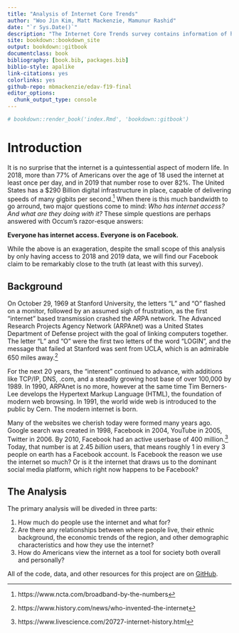 ```yaml
--- 
title: "Analysis of Internet Core Trends"
author: "Woo Jin Kim, Matt Mackenzie, Mamunur Rashid"
date: "`r Sys.Date()`"
description: "The Internet Core Trends survey contains information of how americans view and use the internet."
site: bookdown::bookdown_site
output: bookdown::gitbook
documentclass: book
bibliography: [book.bib, packages.bib]
biblio-style: apalike
link-citations: yes
colorlinks: yes
github-repo: mbmackenzie/edav-f19-final
editor_options: 
  chunk_output_type: console
---
```


```r
# bookdown::render_book('index.Rmd', 'bookdown::gitbook')
```


# Introduction

It is no surprise that the internet is a quintessential aspect of modern life. In 2018, more than 77% of Americans over the age of 18 used the internet at least once per day, and in 2019 that number rose to over 82%. The United States has a $290 Billion digital infrastructure in place, capable of delivering speeds of many gigbits per second.^[https://www.ncta.com/broadband-by-the-numbers] When there is this much bandwidth to go arround, two major questions come to mind: *Who has internet access? And what are they doing with it?* These simple questions are perhaps answered with Occum's razor-esque answers: 

**Everyone has internet access. Everyone is on Facebook.**

While the above is an exageration, despite the small scope of this analysis by only having access to 2018 and 2019 data, we will find our Facebook claim to be remarkably close to the truth (at least with this survey). 

## Background
On October 29, 1969 at Stanford University, the letters "L" and "O" flashed on a monitor, followed by an assumed sigh of frustration, as the first "internet" based transmission crashed the ARPA network. The Advanced Research Projects Agency Network (ARPAnet) was a United States Department of Defense project with the goal of linking computers together. The letter "L" and "O" were the first two letters of the word "LOGIN", and the message that failed at Stanford was sent from UCLA, which is an admirable 650 miles away.^[https://www.history.com/news/who-invented-the-internet]

For the next 20 years, the "interent" continued to advance, with additions like TCP/IP, DNS, .com, and a steadily growing host base of over 100,000 by 1989. In 1990, ARPAnet is no more, however at the same time Tim Berners-Lee develops the Hypertext Markup Language (HTML), the foundation of modern web browsing. In 1991, the world wide web is introduced to the public by Cern. The modern internet is born. 

Many of the websites we cherish today were formed many years ago. Google search was created in 1998, Facebook in 2004, YouTube in 2005, Twitter in 2006. By 2010, Facebook had an active userbase of 400 million.^[https://www.livescience.com/20727-internet-history.html] Today, that number is at 2.45 *billion* users, that means roughly 1 in every 3 people on earth has a Facebook account. Is Facebook the reason we use the internet so much? Or is it the internet that draws us to the dominant social media platform, which right now happens to be Facebook?

## The Analysis
The primary analysis will be diveded in three parts: 

1. How much do people use the internet and what for?
2. Are there any relationships between where people live, their ethnic background, the economic trends of the region, and other demographic characteristics and how they use the internet?
3. How do Americans view the internet as a tool for society both overall and personally? 

All of the code, data, and other resources for this project are on [GitHub](https://github.com/mbmackenzie/edav-f19-final). 
